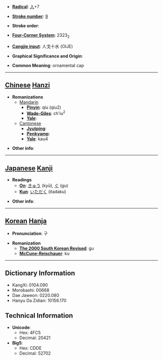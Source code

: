 * '''[[Wiktionary:Chinese radical index| Radical]]''': [[Wiktionary:Chinese radical index 人|人]]+7

* '''[[Wiktionary:Chinese total strokes index|Stroke number]]''': [[Wiktionary:Chinese total strokes index 9|9]]

* '''Stroke order''': 

* '''[[Wiktionary:Chinese four corner index|Four-Corner System]]''': 2323<sub>2</sub>

* '''[[Wiktionary:Chinese Cangjie index|Cangjie input]]''': 人戈十水 (OIJE)

* '''Graphical Significance and Origin''': 

* '''Common Meaning''': ornamental cap

----

== [[Chinese]] [[Hanzi]] ==

* '''Romanizations'''
** [[Mandarin]]
*** '''[[Pinyin]]''': qíu (qiu2)
*** '''[[Wade-Giles]]''': ch'iu<sup>2</sup>
*** '''[[Yale]]''': 
**[[Cantonese]]
***'''[[Jyutping]]''':
***'''[[Penkyamp]]''': 
***'''[[Yale]]''': kau4

* '''Other info''': 

----

== [[Japanese]] [[Kanji]] ==

* '''Readings'''
** '''[[On]]''': [[きゅう]] (kyū), [[ぐ]] (gu)
** '''[[Kun]]''': [[いただく]] (itadaku)

* '''Other info''':  

----

== [[Korean]] [[Hanja]] ==

* '''Pronunciation''': 구

* '''Romanization'''
** '''[[The 2000 South Korean Revised Romanization|The 2000 South Korean Revised]]''': gu
** '''[[McCune-Reischauer]]''': ku

----

== Dictionary Information ==

* KangXi: 0104.090
* Morobashi: 00668
* Dae Jaweon: 0220.080
* Hanyu Da Zidian: 10156.170

== Technical Information ==

* '''Unicode''':
** Hex: 4FC5
** Decimal: 20421
* '''Big5''':
** Hex: CDDE
** Decimal: 52702